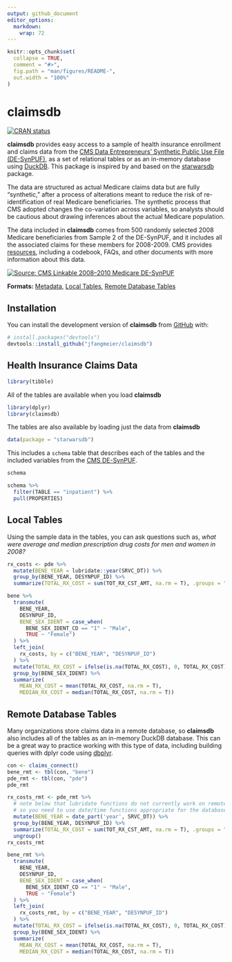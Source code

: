 ```yaml
---
output: github_document
editor_options: 
  markdown: 
    wrap: 72
---
```


<!-- README.md is generated from README.Rmd. Please edit that file -->

```r
knitr::opts_chunk$set(
  collapse = TRUE,
  comment = "#>",
  fig.path = "man/figures/README-",
  out.width = "100%"
)
```

# claimsdb

<!-- badges: start -->

[![CRAN
status](https://www.r-pkg.org/badges/version/claimsdb)](https://CRAN.R-project.org/package=claimsdb)

<!-- badges: end -->

**claimsdb** provides easy access to a sample of health insurance
enrollment and claims data from the [CMS Data Entrepreneurs' Synthetic
Public Use File
(DE-SynPUF)](https://www.cms.gov/Research-Statistics-Data-and-Systems/Downloadable-Public-Use-Files/SynPUFs/DE_Syn_PUF),
as a set of relational tables or as an in-memory database using
[DuckDB](https://duckdb.org). This package is inspired by and based on
the [starwarsdb](https://github.com/gadenbuie/starwarsdb) package.

The data are structured as actual Medicare claims data but are fully
"synthetic," after a process of alterations meant to reduce the risk of
re-identification of real Medicare beneficiaries. The synthetic process
that CMS adopted changes the co-variation across variables, so analysts
should be cautious about drawing inferences about the actual Medicare
population.

The data included in **claimsdb** comes from 500 randomly selected 2008
Medicare beneficiaries from Sample 2 of the DE-SynPUF, and it includes
all the associated claims for these members for 2008-2009. CMS provides
[resources](https://www.cms.gov/Research-Statistics-Data-and-Systems/Downloadable-Public-Use-Files/SynPUFs/DESample02),
including a codebook, FAQs, and other documents with more information
about this data.

[![Source: CMS Linkable 2008–2010 Medicare
DE-SynPUF](man/figures/README-diagram.PNG "Source: CMS Linkable 2008–2010 Medicare DE-SynPUF")](https://www.cms.gov/Research-Statistics-Data-and-Systems/Downloadable-Public-Use-Files/SynPUFs/Downloads/SynPUF_DUG.pdf)

**Formats:** [Metadata](#health-insurance-claims-data), [Local
Tables](#local-tables), [Remote Database
Tables](#remote-database-tables)

## Installation

You can install the development version of **claimsdb** from
[GitHub](https://github.com/) with:

``` r
# install.packages("devtools")
devtools::install_github("jfangmeier/claimsdb")
```

## Health Insurance Claims Data

```r
library(tibble)
```

All of the tables are available when you load **claimsdb**

```r
library(dplyr)
library(claimsdb)
```

The tables are also available by loading just the data from **claimsdb**

```r
data(package = "starwarsdb")
```

This includes a `schema` table that describes each of the tables and the
included variables from the [CMS
DE-SynPUF](https://www.cms.gov/Research-Statistics-Data-and-Systems/Downloadable-Public-Use-Files/SynPUFs/DE_Syn_PUF).

```r
schema
```

```r
schema %>% 
  filter(TABLE == "inpatient") %>% 
  pull(PROPERTIES)
```

## Local Tables

Using the sample data in the tables, you can ask questions such as,
*what were average and median prescription drug costs for men and women
in 2008?*

```r
rx_costs <- pde %>% 
  mutate(BENE_YEAR = lubridate::year(SRVC_DT)) %>%  
  group_by(BENE_YEAR, DESYNPUF_ID) %>% 
  summarize(TOTAL_RX_COST = sum(TOT_RX_CST_AMT, na.rm = T), .groups = "drop")

bene %>% 
  transmute(
    BENE_YEAR,
    DESYNPUF_ID,
    BENE_SEX_IDENT = case_when(
      BENE_SEX_IDENT_CD == "1" ~ "Male",
      TRUE ~ "Female")
  ) %>% 
  left_join(
    rx_costs, by = c("BENE_YEAR", "DESYNPUF_ID")
  ) %>% 
  mutate(TOTAL_RX_COST = ifelse(is.na(TOTAL_RX_COST), 0, TOTAL_RX_COST)) %>% 
  group_by(BENE_SEX_IDENT) %>% 
  summarize(
    MEAN_RX_COST = mean(TOTAL_RX_COST, na.rm = T),
    MEDIAN_RX_COST = median(TOTAL_RX_COST, na.rm = T))
```

## Remote Database Tables

Many organizations store claims data in a remote database, so
**claimsdb** also includes all of the tables as an in-memory DuckDB
database. This can be a great way to practice working with this type of
data, including building queries with dplyr code using
[dbplyr](https://dbplyr.tidyverse.org/).

```r
con <- claims_connect()
bene_rmt <- tbl(con, "bene")
pde_rmt <- tbl(con, "pde")
pde_rmt

rx_costs_rmt <- pde_rmt %>% 
  # note below that lubridate functions do not currently work on remote databases,
  # so you need to use date/time functions appropriate for the database.
  mutate(BENE_YEAR = date_part('year', SRVC_DT)) %>%  
  group_by(BENE_YEAR, DESYNPUF_ID) %>% 
  summarize(TOTAL_RX_COST = sum(TOT_RX_CST_AMT, na.rm = T), .groups = "drop") %>% 
  ungroup()
rx_costs_rmt

bene_rmt %>% 
  transmute(
    BENE_YEAR,
    DESYNPUF_ID,
    BENE_SEX_IDENT = case_when(
      BENE_SEX_IDENT_CD == "1" ~ "Male",
      TRUE ~ "Female")
  ) %>% 
  left_join(
    rx_costs_rmt, by = c("BENE_YEAR", "DESYNPUF_ID")
  ) %>% 
  mutate(TOTAL_RX_COST = ifelse(is.na(TOTAL_RX_COST), 0, TOTAL_RX_COST)) %>% 
  group_by(BENE_SEX_IDENT) %>% 
  summarize(
    MEAN_RX_COST = mean(TOTAL_RX_COST, na.rm = T),
    MEDIAN_RX_COST = median(TOTAL_RX_COST, na.rm = T))
```
